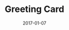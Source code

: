 ---
cover: "./image.png"
date: "2017-01-07"
title: "Greeting Card"
defer: false
slug: "/greeting-card"
areas: 
  - .
---